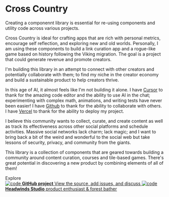 

<Meta of={IntroStories} />

<style>
  {`
    .subheading {
      --mediumdark: '#999999';
      font-weight: 900;
      font-size: 13px;
      color: #999;
      letter-spacing: 6px;
      line-height: 24px;
      text-transform: uppercase;
      margin-bottom: 12px;
      margin-top: 40px;
    }

    .link-list {
      display: grid;
      grid-template-columns: 1fr;
      grid-template-rows: 1fr 1fr;
      row-gap: 10px;
    }

    @media (min-width: 620px) {
      .link-list {
        row-gap: 20px;
        column-gap: 20px;
        grid-template-columns: 1fr 1fr;
      }
    }

    @media all and (-ms-high-contrast:none) {
    .link-list {
        display: -ms-grid;
        -ms-grid-columns: 1fr 1fr;
        -ms-grid-rows: 1fr 1fr;
      }
    }

    .link-item {
      display: block;
      padding: 20px 30px 20px 15px;
      border: 1px solid #00000010;
      border-radius: 5px;
      transition: background 150ms ease-out, border 150ms ease-out, transform 150ms ease-out;
      color: #333333;
      display: flex;
      align-items: flex-start;
    }

    .link-item:hover {
      border-color: #1EA7FD50;
      transform: translate3d(0, -3px, 0);
      box-shadow: rgba(0, 0, 0, 0.08) 0 3px 10px 0;
    }

    .link-item:active {
      border-color: #1EA7FD;
      transform: translate3d(0, 0, 0);
    }

    .link-item strong {
      font-weight: 700;
      display: block;
      margin-bottom: 2px;
    }

    .link-item img {
      height: 40px;
      width: 40px;
      margin-right: 15px;
      flex: none;
    }

    .link-item span {
      font-size: 14px;
      line-height: 20px;
    }

    .tip {
      display: inline-block;
      border-radius: 1em;
      font-size: 11px;
      line-height: 12px;
      font-weight: 700;
      background: #E7FDD8;
      color: #66BF3C;
      padding: 4px 12px;
      margin-right: 10px;
      vertical-align: top;
    }

    .tip-wrapper {
      font-size: 16px;
      line-height: 20px;
      margin-top: 40px;
      margin-bottom: 40px;
      color: #666;
    }

    .tip-wrapper code {
      font-size: 1px;
      display: inline-block;
    }
  `}
</style>

# Cross Country

Creating a componennt library is essential for re-using components and utility code across various projects.

Cross Country is ideal for crafting apps that are rich with personal metrics, encourage self reflection, and exploring new and old worlds. Personally, I am using these components to build a link curation app and a rogue-like game based on history following the Viking migration. The goal is a project that could generate revenue and promote creators.

I'm building this library in an attempt to connect with other creators and potentially collaborate with them; to find my niche in the creator economy and build a sustainable product to help creators thrive.

In this age of AI, it almost feels like I'm not building it alone. I have [Cursor](https://www.cursor.com/) to thank for the amazing code editor and the ability to use AI in the chat; experimenting with complex math, animations, and writing tests have never been easier! I have [Github](https://github.com/) to thank for the ability to collaborate with others. I have [Vercel](https://vercel.com/) to thank for the ability to deploy my project.

I believe this community wants to collect, curate, and create content as well as track its effectiveness across other social platforms and schedule activities. Massive social networks lack charm; lack magic; and I want to bring back a bit of the weird and wonderful to the social web but take lessons of security, privacy, and community from the giants.

This library is a collection of components that are geared towards building a community around content curation, courses and tile-based games. There's great potential in discovering a new product by combining elements of all of them!

<div className="subheading">Explore</div>

<div className="link-list">
  <a
    className="link-item"
    href="https://github.com/headwinds/cross-country"
    target="_blank"
  >
    <img src={Code} alt="code" />
    <span>
      <strong>GitHub project</strong>
      View the source, add issues, and discuss
    </span>
  </a>
  <a className="link-item" href="https://headwinds.vercel.app" target="_blank">
    <img src={Headwinds} alt="code" />
    <span>
      <strong>Headwinds Studio</strong>
      product enthusiast & forest bather
    </span>
  </a>
</div>
